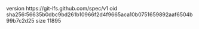 version https://git-lfs.github.com/spec/v1
oid sha256:56635b0dbc9bd261b10966f2d4f9665aca10b0751659892aaf6504b99b7c2d25
size 11895
